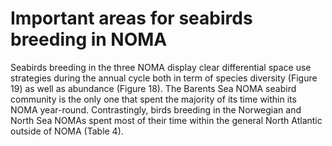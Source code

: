 # Important areas for seabirds breeding in NOMA {.unnumbered}

Seabirds breeding in the three NOMA display clear differential space use strategies during the annual cycle both in term of species diversity (Figure 19) as well as abundance (Figure 18). The Barents Sea NOMA seabird community is the only one that spent the majority of its time within its NOMA year-round. Contrastingly, birds breeding in the Norwegian and North Sea NOMAs spent most of their time within the general North Atlantic outside of NOMA (Table 4).
